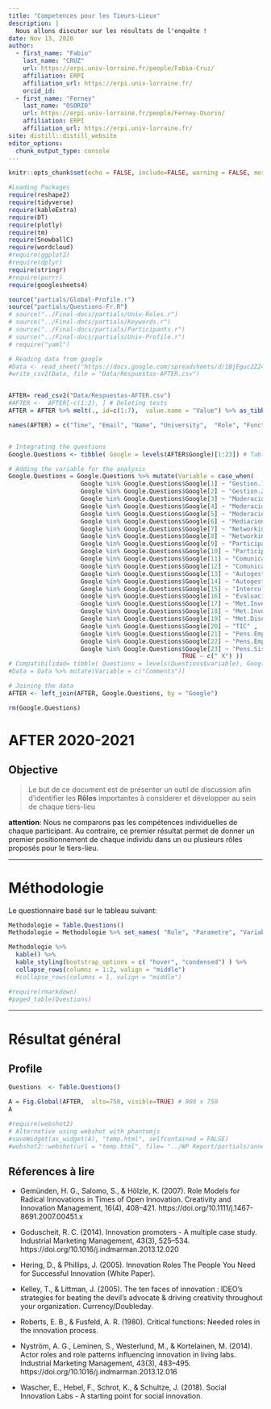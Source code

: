 ```yaml
---
title: "Competences pour les Tieurs-Lieux"
description: |
  Nous allons discuter sur les résultats de l'enquête !
date: Nov 13, 2020
author:
  - first_name: "Fabio"
    last_name: "CRUZ"
    url: https://erpi.univ-lorraine.fr/people/Fabio-Cruz/
    affiliation: ERPI
    affiliation_url: https://erpi.univ-lorraine.fr/
    orcid_id: 
  - first_name: "Ferney"
    last_name: "OSORIO"
    url: https://erpi.univ-lorraine.fr/people/Ferney-Osorio/
    affiliation: ERPI
    affiliation_url: https://erpi.univ-lorraine.fr/
site: distill::distill_website
editor_options: 
  chunk_output_type: console
---
```


```r
knitr::opts_chunk$set(echo = FALSE, include=FALSE, warning = FALSE, message = FALSE, fig.retina = 3)

#Loading Packages
require(reshape2)
require(tidyverse)
require(kableExtra)
require(DT)
require(plotly)
require(tm)
require(SnowballC) 
require(wordcloud)
#require(ggplot2)
#require(dplyr)
require(stringr)
#require(purrr)
require(googlesheets4)

source("partials/Global-Profile.r")
source("partials/Questions-Fr.R")
# source("../Final-docs/partials/Univ-Roles.r")
# source("../Final-docs/partials/Keywords.r")
# source("../Final-docs/partials/Participants.r")
# source("../Final-docs/partials/Univ-Profile.r")
# require("yaml") 


```



```r

# Reading data from google
#Data <- read_sheet("https://docs.google.com/spreadsheets/d/1BjEguc2Z24c5LufYQgvr37H0LH8zliVpBA6X2-R1gAg/edit#gid=664031741")
#write_csv2(Data, file = "Data/Respuestas-AFTER.csv")


AFTER= read_csv2("Data/Respuestas-AFTER.csv")
#AFTER <-  AFTER[-c(1:2), ] # Deleting tests
AFTER = AFTER %>% melt(., id=c(1:7),  value.name = "Value") %>% as_tibble()

names(AFTER) = c("Time", "Email", "Name", "University",  "Role", "Function", "Field", "Google", "Value")


# Integrating the questions
Google.Questions <- tibble( Google = levels(AFTER$Google)[1:23]) # Table de compatibilidad

# Adding the variable for the analysis
Google.Questions = Google.Questions %>% mutate(Variable = case_when( 
                    Google %in% Google.Questions$Google[1] ~ "Gestion.1" ,
                    Google %in% Google.Questions$Google[2] ~ "Gestion.2" ,
                    Google %in% Google.Questions$Google[3] ~ "Moderacion.1" ,
                    Google %in% Google.Questions$Google[4] ~ "Moderacion.2" ,
                    Google %in% Google.Questions$Google[5] ~ "Moderacion.3" ,
                    Google %in% Google.Questions$Google[6] ~ "Mediacion.1" ,
                    Google %in% Google.Questions$Google[7] ~ "Networking.1" ,
                    Google %in% Google.Questions$Google[8] ~ "Networking.2" ,
                    Google %in% Google.Questions$Google[9] ~ "Participacion.1" ,
                    Google %in% Google.Questions$Google[10] ~ "Participacion.2" ,
                    Google %in% Google.Questions$Google[11] ~ "Comunicacion.1" ,
                    Google %in% Google.Questions$Google[12] ~ "Comunicacion.2" ,
                    Google %in% Google.Questions$Google[13] ~ "Autogestion.1" ,
                    Google %in% Google.Questions$Google[14] ~ "Autogestion.2" ,
                    Google %in% Google.Questions$Google[15] ~ "Intercultural" ,
                    Google %in% Google.Questions$Google[16] ~ "Evaluacion" ,
                    Google %in% Google.Questions$Google[17] ~ "Met.Investigacion.1" ,
                    Google %in% Google.Questions$Google[18] ~ "Met.Investigacion.2" ,
                    Google %in% Google.Questions$Google[19] ~ "Met.Diseño" ,
                    Google %in% Google.Questions$Google[20] ~ "TIC" ,
                    Google %in% Google.Questions$Google[21] ~ "Pens.Emprendedor.1" ,
                    Google %in% Google.Questions$Google[22] ~ "Pens.Emprendedor.2" ,
                    Google %in% Google.Questions$Google[23] ~ "Pens.Sistemico" ,
                                                TRUE ~ c(" X") )) 
# Compatibilidad= tibble( Questions = levels(Questions$variable), Google = levels(Data$Google)[1:23]) # Table de compatibilidad
#Data = Data %>% mutate(Variable = c("Comments"))

# Joining the data
AFTER <- left_join(AFTER, Google.Questions, by = "Google")

rm(Google.Questions)
```


# AFTER 2020-2021  {.unnumbered}

## Objective

> Le but de ce document est de présenter un outil de discussion  afin d'identifier les **Rôles** importantes à considerer et développer au sein de chaque tiers-lieu

**attention**: Nous ne comparons pas les compétences individuelles de chaque participant. Au contraire, ce premier résultat permet de donner un premier positionnement de chaque individu dans un ou plusieurs rôles proposés pour le tiers-lieu. 

---


# Méthodologie

Le questionnaire basé sur le tableau suivant:


```r

Methodologie = Table.Questions()
Methodologie = Methodologie %>% set_names( "Role", "Parametre", "Variable", "Description")

Methodologie %>%
  kable() %>%
  kable_styling(bootstrap_options = c( "hover", "condensed") ) %>%
  collapse_rows(columns = 1:2, valign = "middle") 
  #collapse_rows(columns = 1, valign = "middle")

#require(rmarkdown)
#paged_table(Questions)

```

---


# Résultat général {.tabset .tabset-pills }


## Profile



```r
Questions  <- Table.Questions()

A = Fig.Global(AFTER,  alto=750, visible=TRUE) # 800 x 750
A

#require(webshot2)
# Alternative using webshot with phantomjs
#saveWidget(as_widget(A), "temp.html", selfcontained = FALSE)
#webshot2::webshot(url = "temp.html", file= "../WP Report/partials/annex/University profile/Unicap/A.png" , vwidth = 800, vheight = 750)
```




## Réferences à lire


- Gemünden, H. G., Salomo, S., & Hölzle, K. (2007). Role Models for Radical Innovations in Times of Open Innovation. Creativity and Innovation Management, 16(4), 408–421. https://doi.org/10.1111/j.1467-8691.2007.00451.x

- Goduscheit, R. C. (2014). Innovation promoters - A multiple case study. Industrial Marketing Management, 43(3), 525–534. https://doi.org/10.1016/j.indmarman.2013.12.020

- Hering, D., & Phillips, J. (2005). Innovation Roles The People You Need for Successful Innovation (White Paper).

- Kelley, T., & Littman, J. (2005). The ten faces of innovation : IDEO’s strategies for beating the devil’s advocate & driving creativity throughout your organization. Currency/Doubleday.

- Roberts, E. B., & Fusfeld, A. R. (1980). Critical functions: Needed roles in the innovation process.

- Nyström, A. G., Leminen, S., Westerlund, M., & Kortelainen, M. (2014). Actor roles and role patterns influencing innovation in living labs. Industrial Marketing Management, 43(3), 483–495. https://doi.org/10.1016/j.indmarman.2013.12.016

- Wascher, E., Hebel, F., Schrot, K., & Schultze, J. (2018). Social Innovation Labs - A starting point for social innovation.



